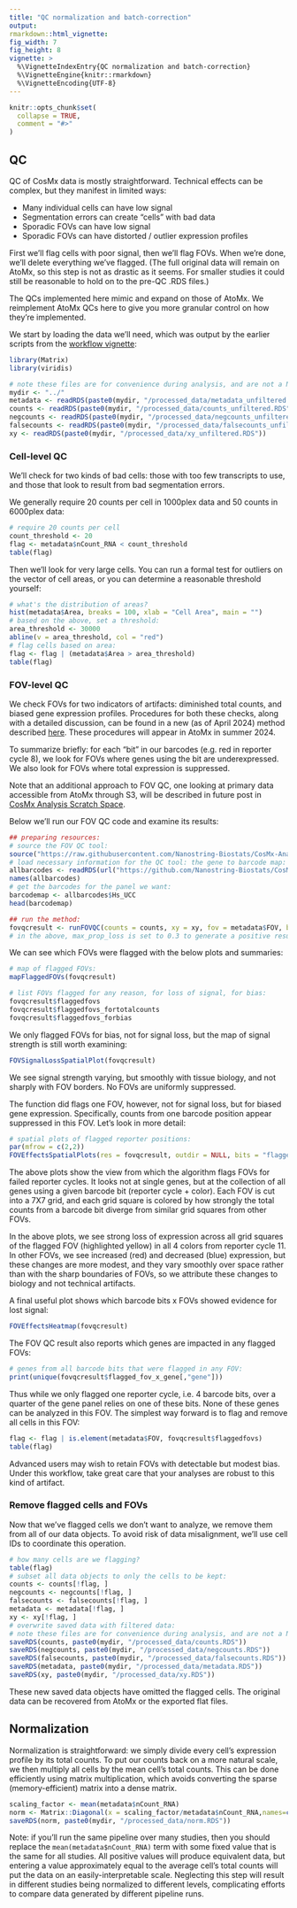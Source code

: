 ```yaml
---
title: "QC normalization and batch-correction"
output: 
rmarkdown::html_vignette: 
fig_width: 7 
fig_height: 8 
vignette: >
  %\VignetteIndexEntry{QC normalization and batch-correction}
  %\VignetteEngine{knitr::rmarkdown}
  %\VignetteEncoding{UTF-8}
---
```

<style>
p.caption {
  font-size: 1.5em;
}
</style>
```r
knitr::opts_chunk$set(
  collapse = TRUE,
  comment = "#>"
)
```


## QC

QC of CosMx data is mostly straightforward. Technical effects can be complex,
 but they manifest in limited ways:
 
- Many individual cells can have low signal
- Segmentation errors can create "cells" with bad data
- Sporadic FOVs can have low signal
- Sporadic FOVs can have distorted / outlier expression profiles


First we'll flag cells with poor signal, then we'll flag FOVs. 
When we're done, we'll delete everything we've flagged. 
(The full original data will remain on AtoMx, so this step is not as drastic as it seems. 
For smaller studies it could still be reasonable to hold on to the pre-QC .RDS files.)

The QCs implemented here mimic and expand on those of AtoMx. 
We reimplement AtoMx QCs here to give you more granular control on how they're implemented. 

We start by loading the data we'll need, which was output by the earlier scripts from the [workflow vignette](https://github.com/Nanostring-Biostats/CosMx-Analysis-Scratch-Space/tree/Main/_code/vignette):

```r
library(Matrix)
library(viridis)

# note these files are for convenience during analysis, and are not a NanoString-supported format
mydir <- "../"
metadata <- readRDS(paste0(mydir, "/processed_data/metadata_unfiltered.RDS")) 
counts <- readRDS(paste0(mydir, "/processed_data/counts_unfiltered.RDS")) 
negcounts <- readRDS(paste0(mydir, "/processed_data/negcounts_unfiltered.RDS")) 
falsecounts <- readRDS(paste0(mydir, "/processed_data/falsecounts_unfiltered.RDS")) 
xy <- readRDS(paste0(mydir, "/processed_data/xy_unfiltered.RDS"))
```

### Cell-level QC

We'll check for two kinds of bad cells: those with too few transcripts to use, 
and those that look to result from bad segmentation errors.

We generally require 20 counts per cell in 1000plex data and 50 counts in 6000plex data:

```r
# require 20 counts per cell 
count_threshold <- 20
flag <- metadata$nCount_RNA < count_threshold
table(flag)
```

Then we'll look for very large cells. You can run a formal test for outliers on 
the vector of cell areas, or you can determine a reasonable threshold yourself:

```r
# what's the distribution of areas?
hist(metadata$Area, breaks = 100, xlab = "Cell Area", main = "")
# based on the above, set a threshold:
area_threshold <- 30000
abline(v = area_threshold, col = "red")
# flag cells based on area:
flag <- flag | (metadata$Area > area_threshold)
table(flag)
```


### FOV-level QC

We check FOVs for two indicators of artifacts: diminished total counts, and biased gene expression profiles. 
Procedures for both these checks, along with a detailed discussion, can be found in a new (as of April 2024) method
described [here](https://nanostring-biostats.github.io/CosMx-Analysis-Scratch-Space/posts/fov-qc/).
These procedures will appear in AtoMx in summer 2024. 

To summarize briefly: for each "bit" in our barcodes (e.g. red in reporter cycle 8), we look for FOVs where 
genes using the bit are underexpressed. We also look for FOVs where total expression is suppressed.

Note that an additional approach to FOV QC, one looking at primary data accessible from AtoMx through S3, will be described in future post in  [CosMx Analysis Scratch Space](https://nanostring-biostats.github.io/CosMx-Analysis-Scratch-Space/).

Below we'll run our FOV QC code and examine its results:

```r
## preparing resources:
# source the FOV QC tool:
source("https://raw.githubusercontent.com/Nanostring-Biostats/CosMx-Analysis-Scratch-Space/Main/_code/FOV%20QC/FOV%20QC%20utils.R")
# load necessary information for the QC tool: the gene to barcode map:
allbarcodes <- readRDS(url("https://github.com/Nanostring-Biostats/CosMx-Analysis-Scratch-Space/raw/Main/_code/FOV%20QC/barcodes_by_panel.RDS"))
names(allbarcodes)
# get the barcodes for the panel we want:
barcodemap <- allbarcodes$Hs_UCC
head(barcodemap)

## run the method:
fovqcresult <- runFOVQC(counts = counts, xy = xy, fov = metadata$FOV, barcodemap = barcodemap, max_prop_loss = 0.3) 
# in the above, max_prop_loss is set to 0.3 to generate a positive result. In practice, we recommend a more stringent threshold of 0.6.
```

We can see which FOVs were flagged with the below plots and summaries:

```r
# map of flagged FOVs:
mapFlaggedFOVs(fovqcresult)

# list FOVs flagged for any reason, for loss of signal, for bias:
fovqcresult$flaggedfovs
fovqcresult$flaggedfovs_fortotalcounts
fovqcresult$flaggedfovs_forbias
```

We only flagged FOVs for bias, not for signal loss, but the map of signal strength is still worth examining:

```r
FOVSignalLossSpatialPlot(fovqcresult) 
```

We see signal strength varying, but smoothly with tissue biology, and not sharply with FOV borders.
No FOVs are uniformly suppressed.

The function did flags one FOV, however, not for signal loss, but for biased gene expression. 
Specifically, counts from one barcode position appear suppressed in this FOV. Let's look in more detail:

```r
# spatial plots of flagged reporter positions:
par(mfrow = c(2,2))
FOVEffectsSpatialPlots(res = fovqcresult, outdir = NULL, bits = "flagged_reportercycles") 
```

The above plots show the view from which the algorithm flags FOVs for failed reporter cycles. 
It looks not at single genes, but at the collection of all genes using a given barcode bit
(reporter cycle + color).
Each FOV is cut into a 7X7 grid, and each grid square is colored by how strongly
 the total counts from a barcode bit diverge from similar grid squares from other FOVs. 

In the above plots, we see strong loss of expression across all grid squares of the flagged FOV (highlighted yellow)
in all 4 colors from reporter cycle 11. 
In other FOVs, we see increased (red) and decreased (blue) expression, but these changes
are more modest, and they vary smoothly over space rather than with the sharp boundaries of FOVs,
so we attribute these changes to biology and not technical artifacts.

A final useful plot shows which barcode bits x FOVs showed evidence for lost signal:

```r
FOVEffectsHeatmap(fovqcresult) 
```

The FOV QC result also reports which genes are impacted in any flagged FOVs:

```r
# genes from all barcode bits that were flagged in any FOV:
print(unique(fovqcresult$flagged_fov_x_gene[,"gene"]))
```

Thus while we only flagged one reporter cycle, i.e. 4 barcode bits, over a quarter 
of the gene panel relies on one of these bits. None of these genes can be analyzed 
in this FOV. The simplest way forward is to flag and remove all cells in this FOV:

```r
flag <- flag | is.element(metadata$FOV, fovqcresult$flaggedfovs)
table(flag)
```

Advanced users may wish to retain FOVs with detectable but modest bias. 
Under this workflow, take great care that your analyses are robust to this kind of artifact. 

### Remove flagged cells and FOVs

Now that we've flagged cells we don't want to analyze, we remove them from all of our data objects. 
To avoid risk of data misalignment, we'll use cell IDs to coordinate this operation. 

```r
# how many cells are we flagging?
table(flag)
# subset all data objects to only the cells to be kept:
counts <- counts[!flag, ]
negcounts <- negcounts[!flag, ]
falsecounts <- falsecounts[!flag, ]
metadata <- metadata[!flag, ]
xy <- xy[!flag, ]
# overwrite saved data with filtered data:
# note these files are for convenience during analysis, and are not a NanoString-supported format
saveRDS(counts, paste0(mydir, "/processed_data/counts.RDS"))
saveRDS(negcounts, paste0(mydir, "/processed_data/negcounts.RDS"))
saveRDS(falsecounts, paste0(mydir, "/processed_data/falsecounts.RDS"))
saveRDS(metadata, paste0(mydir, "/processed_data/metadata.RDS"))
saveRDS(xy, paste0(mydir, "/processed_data/xy.RDS"))
```

These new saved data objects have omitted the flagged cells. The original data can be recovered from AtoMx or the exported flat files. 

## Normalization

Normalization is straightforward: we simply divide every cell's expression profile by its total counts.
To put our counts back on a more natural scale, we then multiply all cells by the mean
cell's total counts. 
This can be done efficiently using matrix multiplication, which avoids converting the sparse (memory-efficient) matrix into a dense matrix.

```r
scaling_factor <- mean(metadata$nCount_RNA)
norm <- Matrix::Diagonal(x = scaling_factor/metadata$nCount_RNA,names=colnames(counts)) %*% counts
saveRDS(norm, paste0(mydir, "/processed_data/norm.RDS"))
```

Note: if you'll run the same pipeline over many studies, then you should 
replace the `mean(metadata$nCount_RNA)` term with some fixed value that is the 
same for all studies. All positive values will produce equivalent data, but entering
a value approximately equal to the average cell's total counts will put the data
on an easily-interpretable scale. Neglecting this step will result in different studies 
being normalized to different levels, complicating efforts to compare data generated by 
different pipeline runs. 
